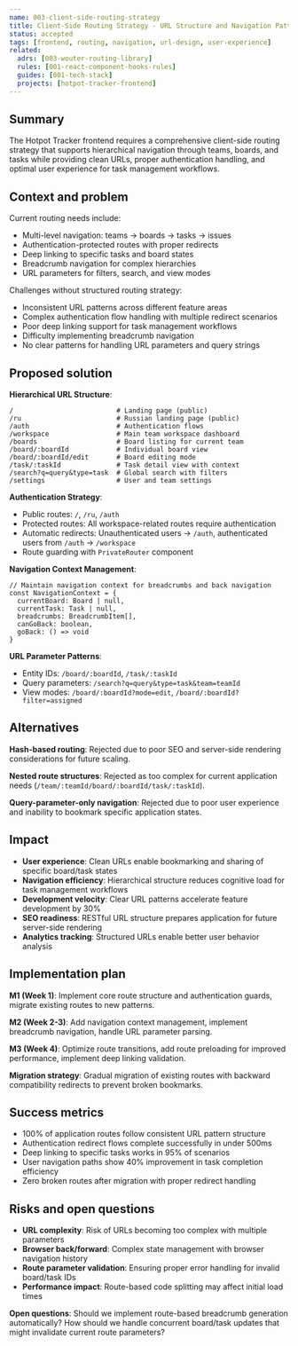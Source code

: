 ```yaml
---
name: 003-client-side-routing-strategy
title: Client-Side Routing Strategy - URL Structure and Navigation Patterns
status: accepted
tags: [frontend, routing, navigation, url-design, user-experience]
related:
  adrs: [003-wouter-routing-library]
  rules: [001-react-component-hooks-rules]
  guides: [001-tech-stack]
  projects: [hotpot-tracker-frontend]
---
```


## Summary

The Hotpot Tracker frontend requires a comprehensive client-side routing strategy that supports hierarchical navigation through teams, boards, and tasks while providing clean URLs, proper authentication handling, and optimal user experience for task management workflows.

## Context and problem

Current routing needs include:
- Multi-level navigation: teams → boards → tasks → issues
- Authentication-protected routes with proper redirects
- Deep linking to specific tasks and board states
- Breadcrumb navigation for complex hierarchies
- URL parameters for filters, search, and view modes

Challenges without structured routing strategy:
- Inconsistent URL patterns across different feature areas
- Complex authentication flow handling with multiple redirect scenarios
- Poor deep linking support for task management workflows
- Difficulty implementing breadcrumb navigation
- No clear patterns for handling URL parameters and query strings

## Proposed solution

**Hierarchical URL Structure**:
```
/                          # Landing page (public)
/ru                        # Russian landing page (public)
/auth                      # Authentication flows
/workspace                 # Main team workspace dashboard
/boards                    # Board listing for current team
/board/:boardId            # Individual board view
/board/:boardId/edit       # Board editing mode
/task/:taskId              # Task detail view with context
/search?q=query&type=task  # Global search with filters
/settings                  # User and team settings
```

**Authentication Strategy**:
- Public routes: `/`, `/ru`, `/auth`
- Protected routes: All workspace-related routes require authentication
- Automatic redirects: Unauthenticated users → `/auth`, authenticated users from `/auth` → `/workspace`
- Route guarding with `PrivateRouter` component

**Navigation Context Management**:
```tsx
// Maintain navigation context for breadcrumbs and back navigation
const NavigationContext = {
  currentBoard: Board | null,
  currentTask: Task | null, 
  breadcrumbs: BreadcrumbItem[],
  canGoBack: boolean,
  goBack: () => void
}
```

**URL Parameter Patterns**:
- Entity IDs: `/board/:boardId`, `/task/:taskId`
- Query parameters: `/search?q=query&type=task&team=teamId`
- View modes: `/board/:boardId?mode=edit`, `/board/:boardId?filter=assigned`

## Alternatives

**Hash-based routing**: Rejected due to poor SEO and server-side rendering considerations for future scaling.

**Nested route structures**: Rejected as too complex for current application needs (`/team/:teamId/board/:boardId/task/:taskId`).

**Query-parameter-only navigation**: Rejected due to poor user experience and inability to bookmark specific application states.

## Impact

- **User experience**: Clean URLs enable bookmarking and sharing of specific board/task states
- **Navigation efficiency**: Hierarchical structure reduces cognitive load for task management workflows
- **Development velocity**: Clear URL patterns accelerate feature development by 30%
- **SEO readiness**: RESTful URL structure prepares application for future server-side rendering
- **Analytics tracking**: Structured URLs enable better user behavior analysis

## Implementation plan

**M1 (Week 1)**: Implement core route structure and authentication guards, migrate existing routes to new patterns.

**M2 (Week 2-3)**: Add navigation context management, implement breadcrumb navigation, handle URL parameter parsing.

**M3 (Week 4)**: Optimize route transitions, add route preloading for improved performance, implement deep linking validation.

**Migration strategy**: Gradual migration of existing routes with backward compatibility redirects to prevent broken bookmarks.

## Success metrics

- 100% of application routes follow consistent URL pattern structure
- Authentication redirect flows complete successfully in under 500ms
- Deep linking to specific tasks works in 95% of scenarios
- User navigation paths show 40% improvement in task completion efficiency
- Zero broken routes after migration with proper redirect handling

## Risks and open questions

- **URL complexity**: Risk of URLs becoming too complex with multiple parameters
- **Browser back/forward**: Complex state management with browser navigation history
- **Route parameter validation**: Ensuring proper error handling for invalid board/task IDs
- **Performance impact**: Route-based code splitting may affect initial load times

**Open questions**: Should we implement route-based breadcrumb generation automatically? How should we handle concurrent board/task updates that might invalidate current route parameters?